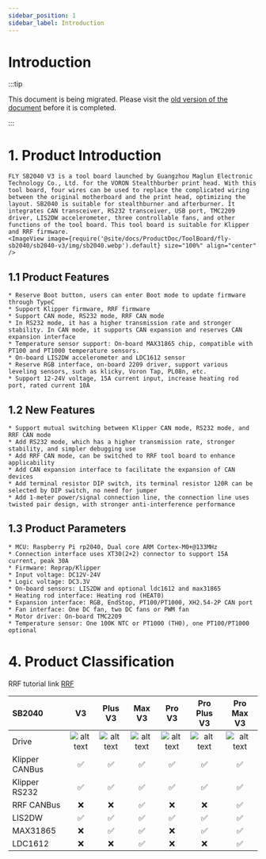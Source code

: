 ```yaml
---
sidebar_position: 1
sidebar_label: Introduction
---
```



# Introduction

:::tip

This document is being migrated. Please visit the [old version of the document](https://mellow.klipper.cn/#/) before it is completed.

:::
# 1. Product Introduction

    FLY SB2040 V3 is a tool board launched by Guangzhou Maglun Electronic Technology Co., Ltd. for the VORON Stealthburber print head. With this tool board, four wires can be used to replace the complicated wiring between the original motherboard and the print head, optimizing the layout. SB2040 is suitable for stealthburner and afterburner. It integrates CAN transceiver, RS232 transceiver, USB port, TMC2209 driver, LIS2DW accelerometer, three controllable fans, and other functions of the tool board. This tool board is suitable for Klipper and RRF firmware.
    <ImageView image={require('@site/docs/ProductDoc/ToolBoard/fly-sb2040/sb2040-v3/img/sb2040.webp').default} size="100%" align="center" />

## 1.1 Product Features

    * Reserve Boot button, users can enter Boot mode to update firmware through TypeC
    * Support Klipper firmware, RRF firmware
    * Support CAN mode, RS232 mode, RRF CAN mode
    * In RS232 mode, it has a higher transmission rate and stronger stability. In CAN mode, it supports CAN expansion and reserves CAN expansion interface
    * Temperature sensor support: On-board MAX31865 chip, compatible with PT100 and PT1000 temperature sensors.
    * On-board LIS2DW accelerometer and LDC1612 sensor
    * Reserve RGB interface, on-board 2209 driver, support various leveling sensors, such as klicky, Voron Tap, PL08n, etc.
    * Support 12-24V voltage, 15A current input, increase heating rod port, rated current 10A

## 1.2 New Features

    * Support mutual switching between Klipper CAN mode, RS232 mode, and RRF CAN mode
    * Add RS232 mode, which has a higher transmission rate, stronger stability, and simpler debugging use
    * Add RRF CAN mode, can be switched to RRF tool board to enhance applicability
    * Add CAN expansion interface to facilitate the expansion of CAN devices
    * Add terminal resistor DIP switch, its terminal resistor 120R can be selected by DIP switch, no need for jumper
    * Add 1-meter power/signal connection line, the connection line uses twisted pair design, with stronger anti-interference performance

## 1.3 Product Parameters


    * MCU: Raspberry Pi rp2040, Dual core ARM Cortex-M0+@133MHz
    * Connection interface uses XT30(2+2) connector to support 15A current, peak 30A
    * Firmware: Reprap/Klipper
    * Input voltage: DC12V-24V
    * Logic voltage: DC3.3V
    * On-board sensors: LIS2DW and optional ldc1612 and max31865
    * Heating rod interface: Heating rod (HEAT0)
    * Expansion interface: RGB, EndStop, PT100/PT1000, XH2.54-2P CAN port
    * Fan interface: One DC fan, two DC fans or PWM fan
    * Motor driver: On-board TMC2209
    * Temperature sensor: One 100K NTC or PT1000 (TH0), one PT100/PT1000 optional


# 4. Product Classification

RRF tutorial link [RRF](https://teamgloomy.github.io/fly_sb2040_pro_max_v3_general.html)

| SB2040         |          V3          |       Plus V3        |        Max V3        |        Pro V3        |     Pro Plus V3      |      Pro Max V3      |
| :------------- | :------------------: | :------------------: | :------------------: | :------------------: | :------------------: | :------------------: |
| Drive          | ![alt text][TMC2209] | ![alt text][TMC2209] | ![alt text][TMC2209] | ![alt text][TMC2240] | ![alt text][TMC2240] | ![alt text][TMC2240] |
| Klipper CANBus |  :white_check_mark:  |  :white_check_mark:  |  :white_check_mark:  |  :white_check_mark:  |  :white_check_mark:  |  :white_check_mark:  |
| Klipper RS232  |  :white_check_mark:  |  :white_check_mark:  |  :white_check_mark:  |  :white_check_mark:  |  :white_check_mark:  |  :white_check_mark:  |
| RRF CANBus     |         :x:          |         :x:          |  :white_check_mark:  |         :x:          |         :x:          |  :white_check_mark:  |
| LIS2DW         |  :white_check_mark:  |  :white_check_mark:  |  :white_check_mark:  |  :white_check_mark:  |  :white_check_mark:  |  :white_check_mark:  |
| MAX31865       |         :x:          |  :white_check_mark:  |  :white_check_mark:  |         :x:          |  :white_check_mark:  |  :white_check_mark:  |
| LDC1612        |         :x:          |         :x:          |  :white_check_mark:  |         :x:          |         :x:          |  :white_check_mark:  |

[TMC2209]: https://img.shields.io/badge/-TMC2209-green "TMC2209"
[TMC2240]: https://img.shields.io/badge/-TMC2240-blue "TMC2240"